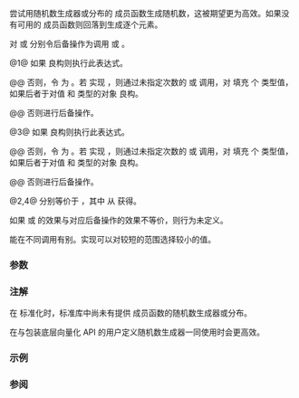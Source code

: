 {{cpp/ranges/title|generate_random}}
{{cpp/algorithm/ranges/navbar}}
{{dcl begin}}
{{dcl header|random}}
{{dcl h|调用签名}}
{{dcl|num=1|since=c++26|
template&lt; class R, class G &gt;
    requires ranges::output_range&lt;R, std::invoke_result_t&lt;G&amp;&gt;&gt; &amp;&amp;
             std::uniform_random_bit_generator&lt;std::remove_cvref_t&lt;G&gt;&gt;
constexpr ranges::borrowed_iterator_t&lt;R&gt;
    generate_random( R&amp;&amp; r, G&amp;&amp; g );
}}
{{dcl|num=2|since=c++26|
template&lt; class G, std::output_iterator&lt;std::invoke_result_t&lt;G&amp;&gt;&gt; O,
          std::sentinel_for&lt;O&gt; S &gt;
    requires std::uniform_random_bit_generator&lt;std::remove_cvref_t&lt;G&gt;&gt;
constexpr O
    generate_random( O first, S last, G&amp;&amp; g );
}}
{{dcl|num=3|since=c++26|
template&lt; class R, class G, class D &gt;
    requires ranges::output_range&lt;R, std::invoke_result_t&lt;D&amp;, G&amp;&gt;&gt; &amp;&amp;
             std::invocable&lt;D&amp;, G&amp;&gt; &amp;&amp;
             std::uniform_random_bit_generator&lt;std::remove_cvref_t&lt;G&gt;&gt; &amp;&amp;
             std::is_arithmetic_v&lt;std::invoke_result_t&lt;D&amp;, G&amp;&gt;&gt;
constexpr ranges::borrowed_iterator_t&lt;R&gt;
    generate_random( R&amp;&amp; r, G&amp;&amp; g, D&amp;&amp; d );
}}
{{dcl|num=4|since=c++26|
template&lt; class G, class D, std::output_iterator&lt;std::invoke_result_t&lt;D&amp;, G&amp;&gt;&gt; O,
          std::sentinel_for&lt;O&gt; S &gt;
    requires std::invocable&lt;D&amp;, G&amp;&gt; &amp;&amp;
             std::uniform_random_bit_generator&lt;std::remove_cvref_t&lt;G&gt;&gt; &amp;&amp;
             std::is_arithmetic_v&lt;std::invoke_result_t&lt;D&amp;, G&amp;&gt;&gt;
constexpr O
    generate_random( O first, S last, G&amp;&amp; g, D&amp;&amp; d );
}}
{{dcl end}}

尝试用随机数生成器或分布的 {{tt|generate_random}} 成员函数生成随机数，这被期望更为高效。如果没有可用的 {{tt|generate_random}} 成员函数则回落到生成逐个元素。

对 {{v|1}} 或 {{v|3}} 分别令后备操作为调用 {{c|ranges::generate(std::forward&lt;R&gt;(r), std::ref(g))}} 或 {{c|ranges::generate(std::forward&lt;R&gt;(r), [&amp;d, &amp;g] { return std::invoke(d, g); })}}。

@1@ 如果 {{c|g.generate_random(std::forward&lt;R&gt;(r))}} 良构则执行此表达式。

@@ 否则，令 {{c|I}} 为 {{c|std::invoke_result_t&lt;G&amp;&gt;}}。若 {{tt|R}} 实现 {{lconcept|sized_range}}，则通过未指定次数的 {{c|g()}} 或 {{c|g.generate_random(s)}} 调用，对 {{c|r}} 填充 {{c|ranges::size(r)}} 个 {{c|I}} 类型值，如果后者于对值 {{tt|N}} 和 {{c|std::span&lt;I, N&gt;}} 类型的对象 {{c|s}} 良构。

@@ 否则进行后备操作。

@3@ 如果 {{c|d.generate_random(std::forward&lt;R&gt;(r), g)}} 良构则执行此表达式。

@@ 否则，令 {{c|I}} 为 {{c|std::invoke_result_t&lt;D&amp;, G&amp;&gt;}}。若 {{tt|R}} 实现 {{lconcept|sized_range}}，则通过未指定次数的 {{c|std::invoke(d, g)}} 或 {{c|d.generate_random(s, g)}} 调用，对 {{c|r}} 填充 {{c|ranges::size(r)}} 个 {{c|I}} 类型值，如果后者于对值 {{tt|N}} 和 {{c|std::span&lt;I, N&gt;}} 类型的对象 {{c|s}} 良构。

@@ 否则进行后备操作。

@2,4@ 分别等价于 {{v|1,3}}，其中 {{c|r}} 从 {{c|ranges::subrange&lt;O, S&gt;(std::move(first), last)}} 获得。

如果 {{v|1}} 或 {{v|3}} 的效果与对应后备操作的效果不等价，则行为未定义。

{{tt|N}} 能在不同调用有别。实现可以对较短的范围选择较小的值。

{{cpp/ranges/niebloid}}

===参数===
{{par begin}}
{{par range|3=要写入随机数的|sentinel=yes}}
{{par|r|要写入随机数的 {{lconcept|range}}}}
{{par|g|均匀随机位生成器}}
{{par|d|随机数分布对象}}
{{par end}}

===注解===
在 {{tt|std::ranges::generate_random}} 标准化时，标准库中尚未有提供 {{tt|generate_random}} 成员函数的随机数生成器或分布。

{{tt|std::ranges::generate_random}} 在与包装底层向量化 API 的用户定义随机数生成器一同使用时会更高效。

{{feature test macro|__cpp_lib_ranges_generate_random|std=C++26|value=202403L|{{tt|std::ranges::generate_random}}}}

===示例===
{{example
|code=
#include &lt;algorithm&gt;
#include &lt;iomanip&gt;
#include &lt;iostream&gt;
#include &lt;random&gt;

int main()
{
    std::default_random_engine eng;
    std::default_random_engine::result_type rs[16]{};
    std::ranges::generate_random(rs, eng);
    
    std::cout &lt;&lt; std::left;
    for (int i{}; auto n : rs)
        std::cout &lt;&lt; std::setw(11) &lt;&lt; n &lt;&lt; (++i % 4 ? ' ' : '\n');
}
|p=true
|output=
16807       282475249   1622650073  984943658 
1144108930  470211272   101027544   1457850878
1458777923  2007237709  823564440   1115438165
1784484492  74243042    114807987   1137522503
}}

===参阅===
{{dsc begin}}
{{dsc inc | cpp/algorithm/ranges/dsc generate}}
{{dsc inc | cpp/numeric/random/dsc uniform_random_bit_generator}}
{{dsc end}}

{{langlinks|de|en|es|fr|it|ja|pt|ru}}